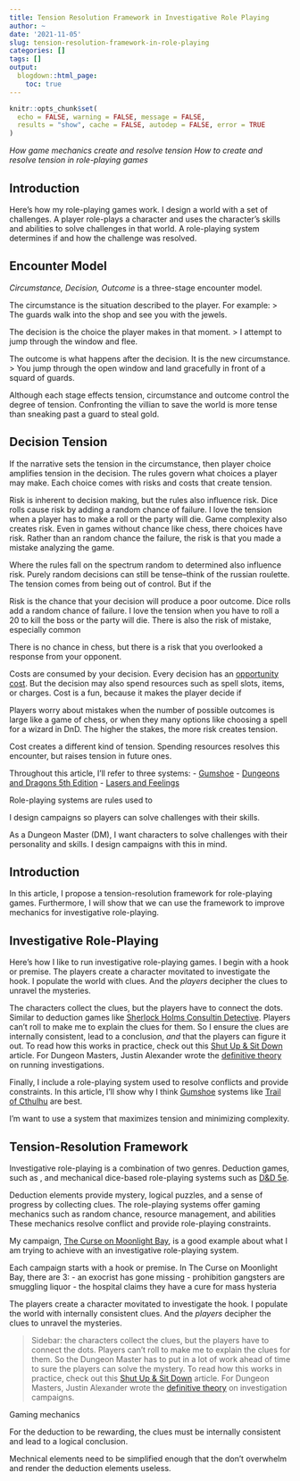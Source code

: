 ```yaml
---
title: Tension Resolution Framework in Investigative Role Playing
author: ~
date: '2021-11-05'
slug: tension-resolution-framework-in-role-playing
categories: []
tags: []
output:
  blogdown::html_page:
    toc: true
---
```


```r
knitr::opts_chunk$set(
  echo = FALSE, warning = FALSE, message = FALSE,
  results = "show", cache = FALSE, autodep = FALSE, error = TRUE
)
```

*How game mechanics create and resolve tension*
*How to create and resolve tension in role-playing games*

## Introduction




Here's how my role-playing games work.
I design a world with a set of challenges.
A player role-plays a character and uses the character's skills and abilities
to solve challenges in that world. A role-playing system determines if and how the challenge was resolved.



## Encounter Model

*Circumstance, Decision, Outcome* is a three-stage encounter model.

The circumstance is the situation described to the player.
For example:
> The guards walk into the shop and see you with the jewels.

The decision is the choice the player makes in that moment.
> I attempt to jump through the window and flee.

The outcome is what happens after the decision. It is the new circumstance.
> You jump through the open window and land gracefully in front of a squard of guards.

Although each stage effects tension, circumstance and outcome control the degree of tension.
Confronting the villian to save the world is more tense
than sneaking past a guard to steal gold.

## Decision Tension

If the narrative sets the tension in the circumstance, then player choice
amplifies tension in the decision. The rules govern what choices a player may make.
Each choice comes with risks and costs that create tension.

Risk is inherent to decision making, but the rules also influence risk.
Dice rolls cause risk by adding a random chance of failure.
I love the tension when a player has to make a roll or the party will die.
Game complexity also creates risk. Even in games without chance like chess,
there choices have risk. Rather than an random chance the failure, the risk
is that you made a mistake analyzing the game.

Where the rules fall on the spectrum random to determined also influence risk.
Purely random decisions can still be tense--think of the russian roulette.
The tension comes from being out of control. But if the


Risk is the chance that your decision will produce a poor outcome. Dice rolls
add a random chance of failure. I love the tension when you have to roll a 20 to
kill the boss or the party will die. There is also the risk of mistake, especially
common

There is no chance in chess, but there is a risk that you overlooked a response from your opponent.


Costs are consumed by your decision. Every decision has an [opportunity cost](https://en.wikipedia.org/wiki/Opportunity_cost).
But the decision may also spend resources such as spell slots, items, or charges.
Cost is a fun, because it makes the player decide if



Players worry about mistakes when the number of possible outcomes is large like a game of chess,
or when they many options like choosing a spell for a wizard in DnD.
The higher the stakes, the more risk creates tension.

Cost creates a different kind of tension. Spending resources resolves this encounter, but raises tension in future ones.











Throughout this article, I'll refer to three systems:
- [Gumshoe](https://pelgranepress.com/2018/02/14/gumshoe/)
- [Dungeons and Dragons 5th Edition](https://roll20.net/compendium/dnd5e/BookIndex)
- [Lasers and Feelings](http://www.onesevendesign.com/laserfeelings/)




Role-playing systems are rules used to





I design campaigns so players can solve challenges with their skills.

As a Dungeon Master (DM), I want characters to solve challenges with their personality and skills.
I design campaigns with this in mind.



## Introduction

In this article, I propose a tension-resolution framework for role-playing games.
Furthermore, I will show that we can use the framework to improve mechanics for
investigative role-playing.

## Investigative Role-Playing

Here's how I like to run investigative role-playing games. I begin with a hook or premise.
The players create a character movitated to investigate the hook.
I populate the world with clues. And the *players* decipher the
clues to unravel the mysteries.

The characters collect the clues, but the players have to connect the dots.
Similar to deduction games like [Sherlock Holms Consultin Detective](https://boardgamegeek.com/boardgame/2511/sherlock-holmes-consulting-detective-thames-murder).
Players can't roll to make me to explain the clues for them. So I ensure the clues
are internally consistent, lead to a conclusion, *and* that the players can figure it out.
To read how this works in practice, check out this [Shut Up & Sit Down](https://www.shutupandsitdown.com/rpg-review-trail-of-cthulhu/)
article. For Dungeon Masters, Justin Alexander wrote the
[definitive theory](https://thealexandrian.net/wordpress/7949/roleplaying-games/node-based-scenario-design-part-1-the-plotted-approach)
on running investigations.

Finally, I include a role-playing system used to resolve conflicts and provide constraints.
In this article, I'll show why I think [Gumshoe](https://pelgranepress.com/2018/02/14/gumshoe/) systems
like [Trail of Cthulhu](https://pelgranepress.com/product/trail-of-cthulhu/) are best.

I'm want to use a system that maximizes tension and minimizing complexity.



## Tension-Resolution Framework







Investigative role-playing is a combination of two genres.
Deduction games, such as ,
and mechanical dice-based role-playing systems such as [D&D 5e](https://roll20.net/compendium/dnd5e/BookIndex).

Deduction elements provide mystery, logical puzzles, and a sense of progress by collecting clues.
The role-playing systems offer gaming mechanics such as random chance, resource management, and abilities
These mechanics resolve conflict and provide role-playing constraints.

My campaign, [The Curse on Moonlight Bay](https://docs.google.com/document/d/15MvkKUkErnCAqWb7d8IaEQ8uJMS_XocKlCmDPT_sZzE/edit?usp=sharing),
is a good example about what I am trying to achieve with an investigative role-playing system.

Each campaign starts with a hook or premise. In The Curse on Moonlight Bay, there are 3:
- an exocrist has gone missing
- prohibition gangsters are smuggling liquor
- the hospital claims they have a cure for mass hysteria

The players create a character movitated to investigate the hook.
I populate the world with internally consistent clues. And the *players* decipher the
clues to unravel the mysteries.

> Sidebar: the characters collect the clues, but the players have to connect the dots.
Players can't roll to make me to explain the clues for them. So the Dungeon Master
has to put in a lot of work ahead of time to sure the players can solve the mystery.
To read how this works in practice, check out this [Shut Up & Sit Down](https://www.shutupandsitdown.com/rpg-review-trail-of-cthulhu/)
article. For Dungeon Masters, Justin Alexander wrote the
[definitive theory](https://thealexandrian.net/wordpress/7949/roleplaying-games/node-based-scenario-design-part-1-the-plotted-approach) on investigation campaigns.

Gaming mechanics





For the deduction to be rewarding, the clues must be internally consistent and lead to a logical conclusion.



Mechnical elements need to be simplified enough that the don't overwhelm and render
the deduction elements useless.
